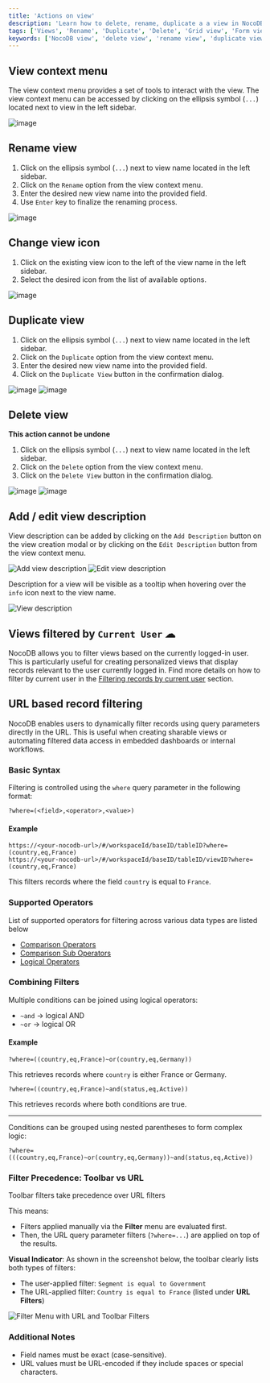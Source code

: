 ```yaml
---
title: 'Actions on view'
description: 'Learn how to delete, rename, duplicate a a view in NocoDB.'
tags: ['Views', 'Rename', 'Duplicate', 'Delete', 'Grid view', 'Form view', 'Kanban view', 'Gallery view']
keywords: ['NocoDB view', 'delete view', 'rename view', 'duplicate view']
---
```


## View context menu

The view context menu provides a set of tools to interact with the view. The view context menu can be accessed by clicking on the ellipsis symbol (`...`) located next to view in the left sidebar.

![image](/img/v2/views/view-context-menu.png)


## Rename view

1. Click on the ellipsis symbol (`...`) next to view name located in the left sidebar.
2. Click on the `Rename` option from the view context menu.
3. Enter the desired new view name into the provided field.
4. Use `Enter` key to finalize the renaming process.

![image](/img/v2/views/view-context-menu.png)

## Change view icon

1. Click on the existing view icon to the left of the view name in the left sidebar.
2. Select the desired icon from the list of available options.

![image](/img/v2/views/view-change-icon.png)


## Duplicate view

1. Click on the ellipsis symbol (`...`) next to view name located in the left sidebar.
2. Click on the `Duplicate` option from the view context menu.
3. Enter the desired new view name into the provided field.
4. Click on the `Duplicate View` button in the confirmation dialog.

![image](/img/v2/views/view-context-menu.png)
![image](/img/v2/views/duplicate-confirmation.png)

## Delete view

<Callout type="info">**This action cannot be undone**</Callout>

1. Click on the ellipsis symbol (`...`) next to view name located in the left sidebar.
2. Click on the `Delete` option from the view context menu.
3. Click on the `Delete View` button in the confirmation dialog.

![image](/img/v2/views/view-context-menu.png)
![image](/img/v2/views/delete-view-confirmation.png)

## Add / edit view description
View description can be added by clicking on the `Add Description` button on the view creation modal or by clicking on the `Edit Description` button from the view context menu.

![Add view description](/img/v2/views/add-view-description.png)
![Edit view description](/img/v2/views/edit-view-description.png)


Description for a view will be visible as a tooltip when hovering over the `info` icon next to the view name.

![View description](/img/v2/views/view-description.png)

## Views filtered by `Current User` ☁
NocoDB allows you to filter views based on the currently logged-in user. This is particularly useful for creating personalized views that display records relevant to the user currently logged in. Find more details on how to filter by current user in the [Filtering records by current user](/table-operations/filter#filter-by-current-user) section.

## URL based record filtering

NocoDB enables users to dynamically filter records using query parameters directly in the URL. This is useful when creating sharable views or automating filtered data access in embedded dashboards or internal workflows.

### Basic Syntax

Filtering is controlled using the `where` query parameter in the following format:

```plaintext
?where=(<field>,<operator>,<value>)
```

#### Example

```plaintext
https://<your-nocodb-url>/#/workspaceId/baseID/tableID?where=(country,eq,France)
https://<your-nocodb-url>/#/workspaceId/baseID/tableID/viewID?where=(country,eq,France)
```

This filters records where the field `country` is equal to `France`.


### Supported Operators
List of supported operators for filtering across various data types are listed below
- [Comparison Operators](/developer-resources/rest-apis/overview#comparison-operators)
- [Comparison Sub Operators](/developer-resources/rest-apis/overview#comparison-sub-operators)
- [Logical Operators](/developer-resources/rest-apis/overview#logical-operators)


### Combining Filters

Multiple conditions can be joined using logical operators:

* `~and` → logical AND
* `~or` → logical OR

#### Example

```plaintext
?where=((country,eq,France)~or(country,eq,Germany))
```

This retrieves records where `country` is either France or Germany.

```plaintext
?where=((country,eq,France)~and(status,eq,Active))
```

This retrieves records where both conditions are true.

---

Conditions can be grouped using nested parentheses to form complex logic:

```plaintext
?where=(((country,eq,France)~or(country,eq,Germany))~and(status,eq,Active))
```


### Filter Precedence: Toolbar vs URL

<Callout type="info">Toolbar filters take precedence over URL filters</Callout>

This means:

* Filters applied manually via the **Filter** menu are evaluated first.
* Then, the URL query parameter filters (`?where=...`) are applied on top of the results.

**Visual Indicator**: As shown in the screenshot below, the toolbar clearly lists both types of filters:

* The user-applied filter: `Segment is equal to Government`
* The URL-applied filter: `Country is equal to France` (listed under **URL Filters**)

![Filter Menu with URL and Toolbar Filters](/img/v2/views/url-based-filter.png)


### Additional Notes

* Field names must be exact (case-sensitive).
* URL values must be URL-encoded if they include spaces or special characters.